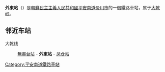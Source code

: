 {{unreferenced|time=2015-01-27T14:35:39+00:00}}
{{朝鮮半島車站資訊
|公司色 = blue
|文字色 = 
|站名 = 外東站
|圖片 = 
|pxl = 
|圖片說明 =
|前一站 = [[無盡台站|無盡台]]
|前一站距離 = 4.6
|後一站距離 = 5.0
|後一站 = [[凤仓站|凤仓]]
|所屬路線 = [[大乾线|大乾线]]
|距離 = 29.5
|起點站 = [[新蓮浦站|新蓮浦]]
|諺文 = 외동역
|朝鮮漢字 = 外東驛
|文觀部式 = Oedong-yeok
|馬-賴式 = Oedong-yŏk
|副站名 = 
|車站編號 = 
|停站路線數 = 
|所屬公司 = [[朝鮮民主主義人民共和國鐵道省|朝鮮民主主義人民共和國鐵道省]]
|所在地 =[[平安南道|平安南道]][[价川市|价川市]]
|車站構造 = 地面车站
|月台配置 = 
|啟用年月日 =
|廢站年月日 = 
|上下車人次 = 
|統計年度 = 
|轉車 = 
|備註 = 
|全寬備註 = 
}}

'''外東站'''（{{lang-ko|외동역}}）是[[朝鮮民主主義人民共和國|朝鮮民主主義人民共和國]][[平安南道|平安南道]][[价川市|价川市]]的一個鐵路車站，属于[[大乾线|大乾线]]。

==邻近车站==
大乾线
:[[無盡台站|無盡台站]] - '''外東站''' - [[凤仓站|凤仓站]]

{{朝鲜铁路小作品}}

{{大乾线}}

[[Category:平安南道鐵路車站|Category:平安南道鐵路車站]]